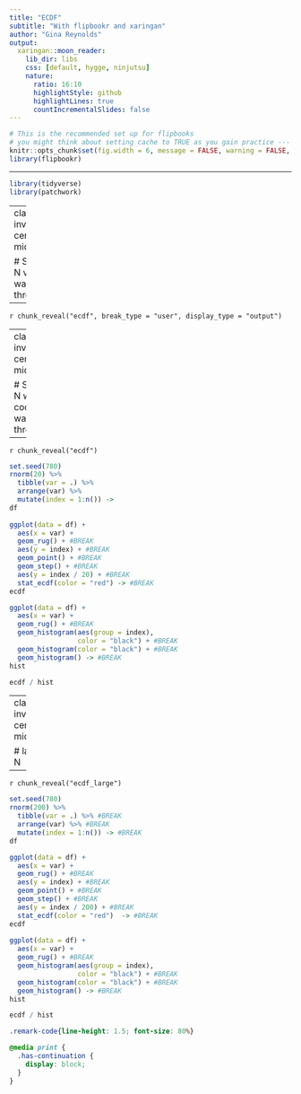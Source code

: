 ```yaml
---
title: "ECDF"
subtitle: "With flipbookr and xaringan"
author: "Gina Reynolds"
output:
  xaringan::moon_reader:
    lib_dir: libs
    css: [default, hygge, ninjutsu]
    nature:
      ratio: 16:10
      highlightStyle: github
      highlightLines: true
      countIncrementalSlides: false
---
```




```r
# This is the recommended set up for flipbooks
# you might think about setting cache to TRUE as you gain practice --- building flipbooks from scracth can be time consuming
knitr::opts_chunk$set(fig.width = 6, message = FALSE, warning = FALSE, comment = "", cache = T, fig.retina = 3)
library(flipbookr)
```

---

```r
library(tidyverse)
library(patchwork)
```


---
class: inverse, center, middle

# Small N vis walk through

---

`r chunk_reveal("ecdf", break_type = "user", display_type = "output")`

---
class: inverse, center, middle

# Small N with code/vis walk through

---

`r chunk_reveal("ecdf")`


```r
set.seed(780)
rnorm(20) %>% 
  tibble(var = .) %>% 
  arrange(var) %>% 
  mutate(index = 1:n()) -> 
df
  
ggplot(data = df) +
  aes(x = var) + 
  geom_rug() + #BREAK
  aes(y = index) + #BREAK
  geom_point() + #BREAK
  geom_step() + #BREAK
  aes(y = index / 20) + #BREAK
  stat_ecdf(color = "red") -> #BREAK
ecdf

ggplot(data = df) +
  aes(x = var) +
  geom_rug() + #BREAK
  geom_histogram(aes(group = index),
                 color = "black") + #BREAK
  geom_histogram(color = "black") + #BREAK
  geom_histogram() -> #BREAK
hist

ecdf / hist
```

---
class: inverse, center, middle

# larger N

---

`r chunk_reveal("ecdf_large")`

```r
set.seed(780)
rnorm(200) %>% 
  tibble(var = .) %>% #BREAK
  arrange(var) %>% #BREAK
  mutate(index = 1:n()) -> #BREAK
df

ggplot(data = df) +
  aes(x = var) + 
  geom_rug() + #BREAK
  aes(y = index) + #BREAK
  geom_point() + #BREAK
  geom_step() + #BREAK
  aes(y = index / 200) + #BREAK
  stat_ecdf(color = "red")  -> #BREAK
ecdf
  
ggplot(data = df) +
  aes(x = var) +
  geom_rug() + #BREAK
  geom_histogram(aes(group = index),
                 color = "black") + #BREAK
  geom_histogram(color = "black") + #BREAK
  geom_histogram() -> #BREAK
hist

ecdf / hist
```



```css
.remark-code{line-height: 1.5; font-size: 80%}

@media print {
  .has-continuation {
    display: block;
  }
}
```
